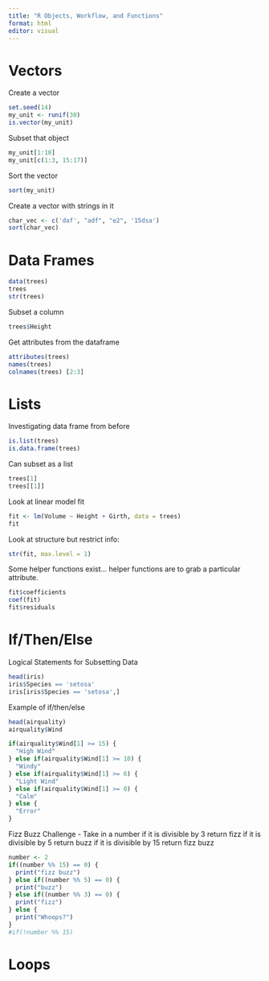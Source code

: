```yaml
---
title: "R Objects, Workflow, and Functions"
format: html
editor: visual
---
```

# Vectors

Create a vector
```r
set.seed(14)
my_unit <- runif(30)
is.vector(my_unit)
```


Subset that object
```r
my_unit[1:10]
my_unit[c(1:3, 15:17)]
```

Sort the vector
```r
sort(my_unit)
```

Create a vector with strings in it
```r
char_vec <- c('daf', "adf", "e2", '15dsa')
sort(char_vec)
```

# Data Frames

```r
data(trees)
trees
str(trees)
```
Subset a column
```r
trees$Height
```

Get attributes from the dataframe
```r
attributes(trees)
names(trees)
colnames(trees) [2:3]
```

# Lists

Investigating data frame from before
```r
is.list(trees)
is.data.frame(trees)
```
Can subset as a list
```r
trees[1]
trees[[1]]
```

Look at linear model fit 
```r
fit <- lm(Volume ~ Height + Girth, data = trees)
fit
```
Look at structure but restrict info:
```r
str(fit, max.level = 1)

```

Some helper functions exist... helper functions are to grab a particular attribute.
```r
fit$coefficients
coef(fit)
fit$residuals
```

# If/Then/Else

Logical Statements for Subsetting Data
```r
head(iris)
iris$Species == 'setosa'
iris[iris$Species == 'setosa',]
```

Example of if/then/else
```r
head(airquality)
airquality$Wind
```
```r
if(airquality$Wind[1] >= 15) {
  "High Wind"
} else if(airquality$Wind[1] >= 10) {
  "Windy"
} else if(airquality$Wind[1] >= 6) {
  "Light Wind"
} else if(airquality$Wind[1] >= 0) {
  "Calm"
} else {
  "Error"
}
```
Fizz Buzz Challenge
- Take in a number
  if it is divisible by 3 return fizz
  if it is divisible by 5 return buzz
  if it is divisible by 15 return fizz buzz
```r
number <- 2
if((number %% 15) == 0) {
  print("fizz buzz")
} else if((number %% 5) == 0) {
  print("buzz")
} else if((number %% 3) == 0) {
  print("fizz")
} else {
  print("Whoops?")
}
#if(!number %% 15)
```
  

# Loops

